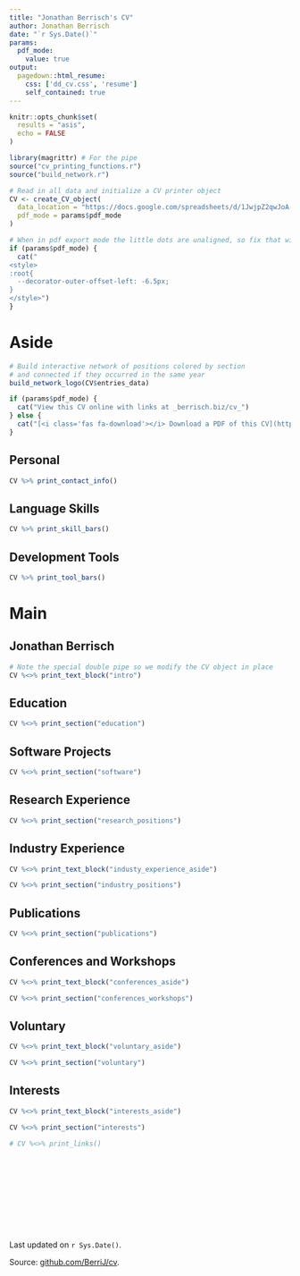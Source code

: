 ```yaml
---
title: "Jonathan Berrisch's CV"
author: Jonathan Berrisch
date: "`r Sys.Date()`"
params:
  pdf_mode:
    value: true
output:
  pagedown::html_resume:
    css: ['dd_cv.css', 'resume']
    self_contained: true
---
```


```r
knitr::opts_chunk$set(
  results = "asis",
  echo = FALSE
)

library(magrittr) # For the pipe
source("cv_printing_functions.r")
source("build_network.r")

# Read in all data and initialize a CV printer object
CV <- create_CV_object(
  data_location = "https://docs.google.com/spreadsheets/d/1JwjpZ2qwJoA-nu3QDlOlotss-lGz7yF41DjNJ_yQ4HQ/edit?usp=sharing",
  pdf_mode = params$pdf_mode
)
```


```r
# When in pdf export mode the little dots are unaligned, so fix that with some conditional CSS.
if (params$pdf_mode) {
  cat("
<style>
:root{
  --decorator-outer-offset-left: -6.5px;
}
</style>")
}
```


Aside
================================================================================

```r
# Build interactive network of positions colored by section
# and connected if they occurred in the same year
build_network_logo(CV$entries_data)
```


```r
if (params$pdf_mode) {
  cat("View this CV online with links at _berrisch.biz/cv_")
} else {
  cat("[<i class='fas fa-download'></i> Download a PDF of this CV](https://github.com/BerriJ/cv/raw/master/berrisch_cv.pdf)")
}
```

Personal {#personal}
--------------------------------------------------------------------------------

```r
CV %>% print_contact_info()
```

Language Skills {#skills}
--------------------------------------------------------------------------------

```r
CV %>% print_skill_bars()
```

Development Tools {#devtools}
--------------------------------------------------------------------------------

```r
CV %>% print_tool_bars()
```

Main
================================================================================

Jonathan Berrisch {#title}
--------------------------------------------------------------------------------

```r
# Note the special double pipe so we modify the CV object in place
CV %<>% print_text_block("intro")
```



Education {data-icon=graduation-cap data-concise=true}
--------------------------------------------------------------------------------

```r
CV %<>% print_section("education")
```

Software Projects {data-icon=laptop data-concise=true}
--------------------------------------------------------------------------------

```r
CV %<>% print_section("software")
```


Research Experience {data-icon=flask-vial}
--------------------------------------------------------------------------------

```r
CV %<>% print_section("research_positions")
```



Industry Experience {data-icon=suitcase}
--------------------------------------------------------------------------------

::: aside
```r
CV %<>% print_text_block("industy_experience_aside")
```
:::

```r
CV %<>% print_section("industry_positions")
```


Publications {data-icon=newspaper}
--------------------------------------------------------------------------------

```r
CV %<>% print_section("publications")
```

Conferences and Workshops  {data-icon=chalkboard-teacher, data-concise=true}
--------------------------------------------------------------------------------

::: aside
```r
CV %<>% print_text_block("conferences_aside")
```
:::

```r
CV %<>% print_section("conferences_workshops")
```

Voluntary  {data-icon=hands-helping}
--------------------------------------------------------------------------------

::: aside
```r
CV %<>% print_text_block("voluntary_aside")
```
:::

```r
CV %<>% print_section("voluntary")
```

Interests  {data-icon=cookie-bite}
--------------------------------------------------------------------------------

::: aside
```r
CV %<>% print_text_block("interests_aside")
```
:::

```r
CV %<>% print_section("interests")
```

```r
# CV %<>% print_links()
```

::: aside

<br /><br /><br /><br /><br /><br /><br /><br />

Last updated on `r Sys.Date()`.

Source: [github.com/BerriJ/cv](https://github.com/BerriJ/cv).
:::
